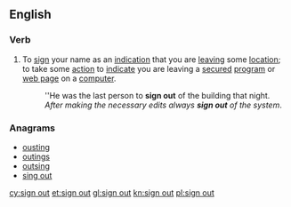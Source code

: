{{also|sign-out|signout}}
==English==

===Verb===
{{en-verb|inf=[[sign]] [[out]]|signs out|signing out|signed out|signed out}}

# To [[sign]] your name as an [[indication]] that you are [[leaving]] some [[location]]; to take some [[action]] to [[indicate]] you are leaving a [[secured]] [[program]] or [[web page]] on a [[computer]].
#: ''He was the last person to '''sign out''' of the building that night.
#: ''After making the necessary edits always '''sign out''' of the system''.

===Anagrams===
* [[ousting#English|ousting]]
* [[outings#English|outings]]
* [[outsing#English|outsing]]
* [[sing out#English|sing out]]

[[cy:sign out]]
[[et:sign out]]
[[gl:sign out]]
[[kn:sign out]]
[[pl:sign out]]